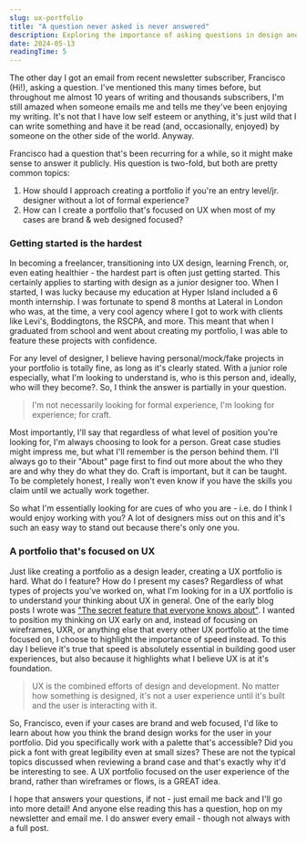 ```yaml
---
slug: ux-portfolio
title: "A question never asked is never answered"
description: Exploring the importance of asking questions in design and development, with practical examples and strategies for effective communication.
date: 2024-05-13
readingTime: 5
---
```


The other day I got an email from recent newsletter subscriber, Francisco (Hi!), asking a question. I've mentioned this many times before, but throughout me almost 10 years of writing and thousands subscribers, I'm still amazed when someone emails me and tells me they've been enjoying my writing. It's not that I have low self esteem or anything, it's just wild that I can write something and have it be read (and, occasionally, enjoyed) by someone on the other side of the world. Anyway. 


Francisco had a question that's been recurring for a while, so it might make sense to answer it publicly. His question is two-fold, but both are pretty common topics:

1. How should I approach creating a portfolio if you're an entry level/jr. designer without a lot of formal experience? 
2. How can I create a portfolio that's focused on UX when most of my cases are brand & web designed focused?

### Getting started is the hardest

In becoming a freelancer, transitioning into UX design, learning French, or, even eating healthier - the hardest part is often just getting started. This certainly applies to starting with design as a junior designer too. When I started, I was lucky because my education at Hyper Island included a 6 month internship. I was fortunate to spend 8 months at Lateral in London who was, at the time, a very cool agency where I got to work with clients like Levi's, Boddingtons, the RSCPA, and more. This meant that when I graduated from school and went about creating my portfolio, I was able to feature these projects with confidence. 

For any level of designer, I believe having personal/mock/fake projects in your portfolio is totally fine, as long as it's clearly stated. With a junior role especially, what I'm looking to understand is, who is this person and, ideally, who will they become?. So, I think the answer is partially in your question. 

>I'm not necessarily looking for formal experience, I'm looking for experience; for craft.

Most importantly, I'll say that regardless of what level of position you're looking for, I'm always choosing to look for a person. Great case studies might impress me, but what I'll remember is the person behind them. I'll always go to their "About" page first to find out more about the who they are and why they do what they do. Craft is important, but it can be taught. To be completely honest, I really won't even know if you have the skills you claim until we actually work together.

So what I'm essentially looking for are cues of who you are - i.e. do I think I would enjoy working with you? A lot of designers miss out on this and it's such an easy way to stand out because there's only one you. 

### A portfolio that's focused on UX

Just like creating a portfolio as a design leader, creating a UX portfolio is hard. What do I feature? How do I present my cases? Regardless of what types of projects you've worked on, what I'm looking for in a UX portfolio is to understand your thinking about UX in general. One of the early blog posts I wrote was <a href="https://www.antonsten.com/writing/secret-feature">"The secret feature that everyone knows about"</a>. I wanted to position my thinking on UX early on and, instead of focusing on wireframes, UXR, or anything else that every other UX portfolio at the time focused on, I choose to highlight the importance of speed instead. To this day I believe it's true that speed is absolutely essential in building good user experiences, but also because it highlights what I believe UX is at it's foundation. 

>UX is the combined efforts of design and development. No matter how something is designed, it's not a user experience until it's built and the user is interacting with it.

So, Francisco, even if your cases are brand and web focused, I'd like to learn about how you think the brand design works for the user in your portfolio. Did you specifically work with a palette that's accessible? Did you pick a font with great legibility even at small sizes? These are not the typical topics discussed when reviewing a brand case and that's exactly why it'd be interesting to see. A UX portfolio focused on the user experience of the brand, rather than wireframes or flows, is a GREAT idea.

I hope that answers your questions, if not - just email me back and I'll go into more detail! And anyone else reading this has a question, hop on my newsletter and email me. I do answer every email - though not always with a full post.